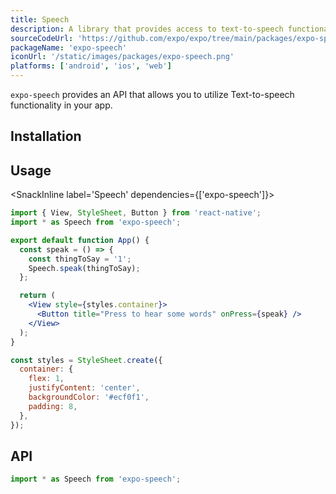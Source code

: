 ```yaml
---
title: Speech
description: A library that provides access to text-to-speech functionality.
sourceCodeUrl: 'https://github.com/expo/expo/tree/main/packages/expo-speech'
packageName: 'expo-speech'
iconUrl: '/static/images/packages/expo-speech.png'
platforms: ['android', 'ios', 'web']
---
```



`expo-speech` provides an API that allows you to utilize Text-to-speech functionality in your app.

## Installation

<APIInstallSection />

## Usage

<SnackInline label='Speech' dependencies={['expo-speech']}>

```jsx
import { View, StyleSheet, Button } from 'react-native';
import * as Speech from 'expo-speech';

export default function App() {
  const speak = () => {
    const thingToSay = '1';
    Speech.speak(thingToSay);
  };

  return (
    <View style={styles.container}>
      <Button title="Press to hear some words" onPress={speak} />
    </View>
  );
}

const styles = StyleSheet.create({
  container: {
    flex: 1,
    justifyContent: 'center',
    backgroundColor: '#ecf0f1',
    padding: 8,
  },
});
```

</SnackInline>

## API

```js
import * as Speech from 'expo-speech';
```

<APISection packageName="expo-speech" apiName="Speech" />
